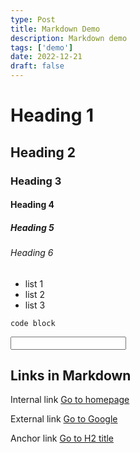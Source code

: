 ```yaml
---
type: Post
title: Markdown Demo
description: Markdown demo
tags: ['demo']
date: 2022-12-21
draft: false
---
```



# Heading 1

## Heading 2

### Heading 3

#### Heading 4

##### Heading 5

###### Heading 6

- list 1
- list 2
- list 3

```
code block
```

<Input />

## Links in Markdown

Internal link [Go to homepage](/)

External link [Go to Google](https://google.com)

Anchor link [Go to H2 title](#links-in-markdown)
